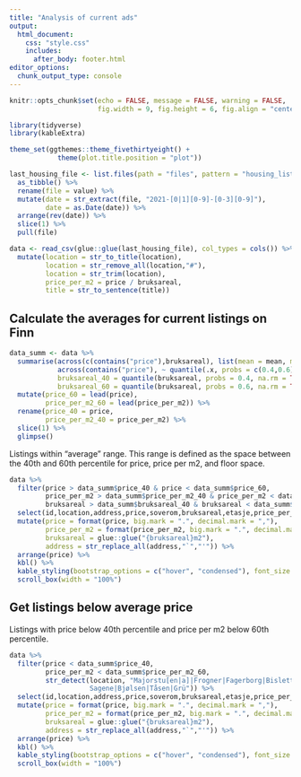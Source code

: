```yaml
---
title: "Analysis of current ads"
output:
  html_document:
    css: "style.css"
    includes:
      after_body: footer.html
editor_options:
  chunk_output_type: console
---
```


```r
knitr::opts_chunk$set(echo = FALSE, message = FALSE, warning = FALSE, 
                      fig.width = 9, fig.height = 6, fig.align = "center")
```

```r
library(tidyverse)
library(kableExtra)

theme_set(ggthemes::theme_fivethirtyeight() + 
            theme(plot.title.position = "plot"))
```

```r
last_housing_file <- list.files(path = "files", pattern = "housing_listings_(.*).csv", full.names = TRUE) %>% 
  as_tibble() %>% 
  rename(file = value) %>% 
  mutate(date = str_extract(file, "2021-[0|1][0-9]-[0-3][0-9]"),
         date = as.Date(date)) %>% 
  arrange(rev(date)) %>% 
  slice(1) %>% 
  pull(file)
```

```r
data <- read_csv(glue::glue(last_housing_file), col_types = cols()) %>% 
  mutate(location = str_to_title(location),
         location = str_remove_all(location,"#"),
         location = str_trim(location),
         price_per_m2 = price / bruksareal,
         title = str_to_sentence(title))
```

## Calculate the averages for current listings on Finn

```r
data_summ <- data %>% 
  summarise(across(c(contains("price"),bruksareal), list(mean = mean, median = median, sem = normentR::sem), na.rm = TRUE),
            across(contains("price"), ~ quantile(.x, probs = c(0.4,0.6), na.rm = TRUE)),
            bruksareal_40 = quantile(bruksareal, probs = 0.4, na.rm = TRUE),
            bruksareal_60 = quantile(bruksareal, probs = 0.6, na.rm = TRUE)) %>% 
  mutate(price_60 = lead(price),
         price_per_m2_60 = lead(price_per_m2)) %>% 
  rename(price_40 = price, 
         price_per_m2_40 = price_per_m2) %>% 
  slice(1) %>% 
  glimpse()
```

Listings within "average" range. This range is defined as the space between the 40th and 60th percentile for price, price per m2, and floor space.

```r
data %>% 
  filter(price > data_summ$price_40 & price < data_summ$price_60,
         price_per_m2 > data_summ$price_per_m2_40 & price_per_m2 < data_summ$price_per_m2_60,
         bruksareal > data_summ$bruksareal_40 & bruksareal < data_summ$bruksareal_60) %>% 
  select(id,location,address,price,soverom,bruksareal,etasje,price_per_m2,date_changed,ad_url) %>% 
  mutate(price = format(price, big.mark = ".", decimal.mark = ","),
         price_per_m2 = format(price_per_m2, big.mark = ".", decimal.mark = ","),
         bruksareal = glue::glue("{bruksareal}m2"),
         address = str_replace_all(address,"`","'")) %>% 
  arrange(price) %>% 
  kbl() %>%
  kable_styling(bootstrap_options = c("hover", "condensed"), font_size = 14) %>% 
  scroll_box(width = "100%")
```

## Get listings below average price

Listings with price below 40th percentile and price per m2 below 60th percentile.

```r
data %>% 
  filter(price < data_summ$price_40,
         price_per_m2 < data_summ$price_per_m2_60,
         str_detect(location, "Majorstu[en|a]|Frogner|Fagerborg|Bislett|Marienlyst|Holmenkollen|
                    Sagene|Bjølsen|Tåsen|Grü")) %>%
  select(id,location,address,price,soverom,bruksareal,etasje,price_per_m2,date_changed,ad_url) %>% 
  mutate(price = format(price, big.mark = ".", decimal.mark = ","),
         price_per_m2 = format(price_per_m2, big.mark = ".", decimal.mark = ","),
         bruksareal = glue::glue("{bruksareal}m2"),
         address = str_replace_all(address,"`","'")) %>% 
  arrange(price) %>% 
  kbl() %>%
  kable_styling(bootstrap_options = c("hover", "condensed"), font_size = 14) %>% 
  scroll_box(width = "100%")
```



